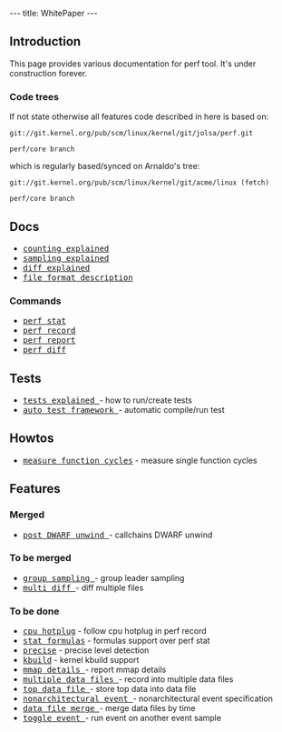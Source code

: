 ---
title: WhitePaper
---

== Introduction ==

This page provides various documentation for perf tool.
It's under construction forever.

=== Code trees ===
If not state otherwise all features code described in here is based on:

<pre>
git://git.kernel.org/pub/scm/linux/kernel/git/jolsa/perf.git

perf/core branch
</pre>

which is regularly based/synced on Arnaldo's tree:

<pre>
git://git.kernel.org/pub/scm/linux/kernel/git/acme/linux (fetch)

perf/core branch
</pre>

== Docs ==

* <tt>[[jolsa_Docs_Counting| counting explained</tt>]]
* <tt>[[jolsa_Docs_Sampling| sampling explained</tt>]]
* <tt>[[jolsa_Docs_Sampling| diff explained</tt>]]
* <tt>[[jolsa_Docs_FileFormat| file format description</tt>]]

=== Commands ===
* <tt>[[jolsa_Docs_Perf_Stat| perf stat</tt>]]
* <tt>[[jolsa_Docs_Perf_Stat| perf record</tt>]]
* <tt>[[jolsa_Docs_Perf_Stat| perf report</tt>]]
* <tt>[[jolsa_Docs_Perf_Stat| perf diff</tt>]]

== Tests ==

* <tt>[[jolsa_Tests_Explained| tests explained </tt>]] - how to run/create tests
* <tt>[[jolsa_Tests_Auto| auto test framework </tt>]] - automatic compile/run test

== Howtos ==

* <tt>[[jolsa_Howto_Measure_Single_Function_Cycles| measure function cycles</tt>]] - measure single function cycles

== Features ==

=== Merged ===
* <tt>[[jolsa_Features_Post_DWARF_Unwind| post DWARF unwind </tt>]] - callchains DWARF unwind

=== To be merged  ===
* <tt>[[jolsa_Features_GroupSampling| group sampling </tt>]] - group leader sampling
* <tt>[[jolsa_Features_MultiDiff| multi diff </tt>]] - diff multiple files

=== To be done  ===
* <tt>[[jolsa_Features_CPU_Hotplug| cpu hotplug</tt>]] - follow cpu hotplug in perf record
* <tt>[[jolsa_Features_Stat_Formulas| stat formulas</tt>]] - formulas support over perf stat
* <tt>[[jolsa_Features_Precise| precise</tt>]] - precise level detection
* <tt>[[jolsa_Features_Kbuild| kbuild</tt>]] - kernel kbuild support
* <tt>[[jolsa_Features_Mmap| mmap details </tt>]] - report mmap details
* <tt>[[jolsa_Features_Record_Multiple_Files| multiple data files </tt>]] - record into multiple data files
* <tt>[[jolsa_Features_Record_Top_Data_File| top data file </tt>]] - store top data into data file
* <tt>[[jolsa_Features_NonArchitectural_Events| nonarchitectural event </tt>]] - nonarchitectural event specification
* <tt>[[jolsa_Features_Data_File_Merge| data file merge </tt>]] - merge data files by time
* <tt>[[jolsa_Features_Togle_Event| toggle event </tt>]] - run event on another event sample